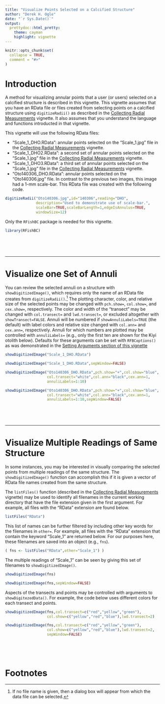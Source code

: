```yaml
---
title: "Visualize Points Selected on a Calcified Structure"
author: "Derek H. Ogle"
date: "`r Sys.Date()`"
output: 
  prettydoc::html_pretty:
    theme: cayman
    highlight: vignette
---
```


```r
knitr::opts_chunk$set(
  collapse = TRUE,
  comment = "#>"
)
```


# Introduction
A method for visualizing annular points that a user (or users) selected on a calcified structure is described in this vignette. This vignette assumes that you have an RData file or files created from selecting points on a calcified structure using `digitizeRadii()` as described in the [Collecting Radial Measurements](collectRadiiData.html) vignette. It also assumes that you understand the language and functions introducted in that vignette.

This vignette will use the following RData files:

* "Scale_1_DHO.RData": annular points selected on the "Scale_1.jpg" file in the [Collecting Radial Measurements](collectRadiiData.html) vignette.
* "Scale_1_DHO2.RData": a second set of annular points selected on the "Scale_1.jpg" file in the [Collecting Radial Measurements](collectRadiiData.html) vignette.
* "Scale_1_DHO3.RData": a third set of annular points selected on the "Scale_1.jpg" file in the [Collecting Radial Measurements](collectRadiiData.html) vignette.
* "Oto140306_DHO.RData": annular points selected on the "Oto140306.jpg" file. In contrast to the previous two images, this image had a 1-mm scale-bar. This RData file was created with the following code.

```r
digitizeRadii("Oto140306.jpg",id="140306",reading="DHO",
              description="Used to demonstrate use of scale-bar.",
              scaleBar=TRUE,scaleBarLength=1,edgeIsAnnulus=TRUE,
              windowSize=12)
```

Only the `RFishBC` package is needed for this vignette.
```r
library(RFishBC)
```

\  

\  

----

# Visualize one Set of Annuli
You can review the selected annuli on a structure with `showDigitizedImage()`, which requires only the name of an RData file creates from `digitizeRadii()`.[^sdifilename] The plotting character, color, and relative size of the selected points may be changed with `pch.show=`, `col.show=`, and `cex.show=`, respectively. The color and width of the "transect" may be changed with `col.transect=` and `lwd.transect=`, or excluded altogether with `showTransect=FALSE`. Annuli will be numbered if `showAnnuliLabels=TRUE` (the default) with label colors and relative size changed with `col.ann=` and `cex.ann=`, respectively. Annuli for which numbers are plotted may be controlled with `annuliLabels=` (e.g., only the first ten are shown for the Kiyi otolith below). Defaults for these arguments can be set with `RFBCoptions()` as was demonstrated in the [Setting Arguments section of this vignette](collectRadiiData.html#setoptions1)

```r
showDigitizedImage("Scale_1_DHO.RData")
```
```r
showDigitizedImage("Scale_1_DHO.RData",sepWindow=FALSE)
```


```r
showDigitizedImage("Oto140306_DHO.RData",pch.show="+",col.show="blue",
                   col.transect="white",col.ann="black",cex.ann=1,
                   annuliLabels=1:10)
```
```r
showDigitizedImage("Oto140306_DHO.RData",pch.show="+",col.show="blue",
                   col.transect="white",col.ann="black",cex.ann=1,
                   annuliLabels=1:10,sepWindow=FALSE)
```

\  

\  

----

# Visualize Multiple Readings of Same Structure
In some instances, you may be interested in visually comparing the selected points from multiple readings of the same structure. The `showDigitizedImage()` function can accomplish this if it is given a vector of RData file names created from the same structure.

The `listFiles()` function (described in the [Collecting Radial Measurements](collectRadiiData.html) vignette) may be used to identify all filenames in the current working directory that have the file extension given in the first argument. For example, all files with the "RData" extension are found below.
```r
listFiles("RData")
```

This list of names can be further filtered by including other key words for the filenames in `other=`. For example, all files with the "RData" extension that contain the keyword "Scale_1" are returned below. For our purposes here, these filenames are saved into an object (e.g., `fns`).
```r
( fns <- listFiles("RData",other="Scale_1") )
```

The multiple readings of "Scale_1" can be seen by giving this set of filenames to `showDigitizedImage()`.
```r
showDigitizedImage(fns)
```
```r
showDigitizedImage(fns,sepWindow=FALSE)
```

Aspects of the transects and points may be controlled with arguments to `showDigitezedData()`. For example, the code below uses different colors for each transect and points.
```r
showDigitizedImage(fns,col.transect=c("red","yellow","green"),
                   col.show=c("yellow","red","blue"),lwd.transect=2)
```
```r
showDigitizedImage(fns,col.transect=c("red","yellow","green"),
                   col.show=c("yellow","red","blue"),lwd.transect=2,
                   sepWindow=FALSE)
```

\  

\  

# Footnotes

[^sdifilename]: If no file name is given, then a dialog box will appear from which the data file can be selected.
